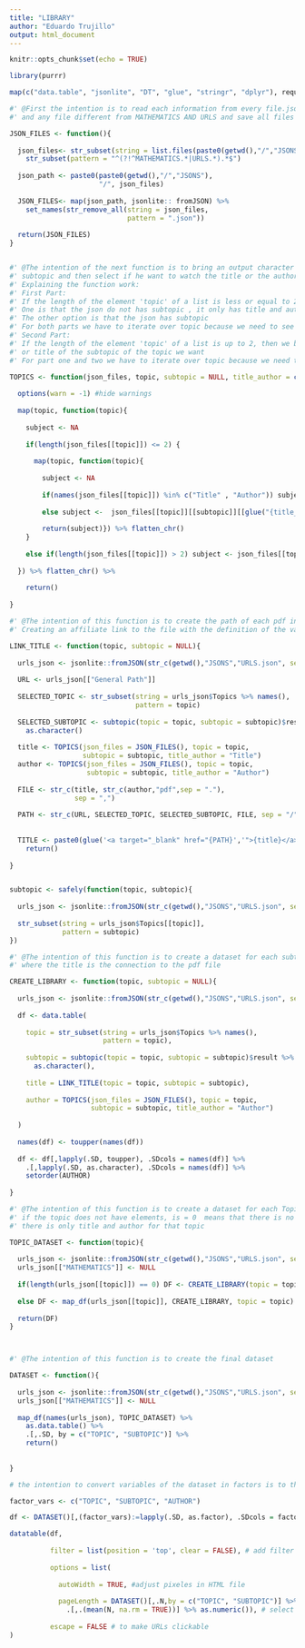 ```yaml
---
title: "LIBRARY"
author: "Eduardo Trujillo"
output: html_document
---
```


```r
knitr::opts_chunk$set(echo = TRUE)
```

```r
library(purrr) 

map(c("data.table", "jsonlite", "DT", "glue", "stringr", "dplyr"), require, character.only = TRUE)

#' @First the intention is to read each information from every file.json 
#' and any file different from MATHEMATICS AND URLS and save all files in a list

JSON_FILES <- function(){
  
  json_files<- str_subset(string = list.files(paste0(getwd(),"/","JSONS")), pattern = "\\json$") %>% 
    str_subset(pattern = "^(?!^MATHEMATICS.*|URLS.*).*$")
  
  json_path <- paste0(paste0(getwd(),"/","JSONS"), 
                      "/", json_files)
  
  JSON_FILES<- map(json_path, jsonlite:: fromJSON) %>% 
    set_names(str_remove_all(string = json_files, 
                             pattern = ".json"))
  
  return(JSON_FILES)
}


#' @The intention of the next function is to bring an output character vector, where the user select the topic, 
#' subtopic and then select if he want to watch the title or the author.
#' Explaining the function work:
#' First Part: 
#' If the length of the element 'topic' of a list is less or equal to 2, then we have two classifications:
#' One is that the json do not has subtopic , it only has title and author "that is the first choice"
#' The other option is that the json has subtopic
#' For both parts we have to iterate over topic because we need to see if the name of each topic of json is Title or Author
#' Second Part:
#' If the length of the element 'topic' of a list is up to 2, then we bring the author 
#' or title of the subtopic of the topic we want
#' For part one and two we have to iterate over topic because we need to see the length of each topic of the list 

TOPICS <- function(json_files, topic, subtopic = NULL, title_author = c("Title", "Author")){
  
  options(warn = -1) #hide warnings
  
  map(topic, function(topic){
    
    subject <- NA
    
    if(length(json_files[[topic]]) <= 2) {
      
      map(topic, function(topic){
        
        subject <- NA
        
        if(names(json_files[[topic]]) %in% c("Title" , "Author")) subject <- json_files[[topic]][[glue("{title_author}")]]
        
        else subject <-  json_files[[topic]][[subtopic]][[glue("{title_author}")]]
        
        return(subject)}) %>% flatten_chr()
    }
    
    else if(length(json_files[[topic]]) > 2) subject <- json_files[[topic]][[subtopic]][[glue("{title_author}")]]
    
  }) %>% flatten_chr() %>% 
    
    return()
  
}
```

```r

#' @The intention of this function is to create the path of each pdf in each subtopic of each topic
#' Creating an affiliate link to the file with the definition of the variable TITLE

LINK_TITLE <- function(topic, subtopic = NULL){
  
  urls_json <- jsonlite::fromJSON(str_c(getwd(),"JSONS","URLS.json", sep ="/"))
  
  URL <- urls_json[["General Path"]]
  
  SELECTED_TOPIC <- str_subset(string = urls_json$Topics %>% names(),
                               pattern = topic)
  
  SELECTED_SUBTOPIC <- subtopic(topic = topic, subtopic = subtopic)$result %>% 
    as.character()
  
  title <- TOPICS(json_files = JSON_FILES(), topic = topic, 
                  subtopic = subtopic, title_author = "Title")
  author <- TOPICS(json_files = JSON_FILES(), topic = topic, 
                   subtopic = subtopic, title_author = "Author")
  
  FILE <- str_c(title, str_c(author,"pdf",sep = "."), 
                sep = ",")
  
  PATH <- str_c(URL, SELECTED_TOPIC, SELECTED_SUBTOPIC, FILE, sep = "/")
  
  
  TITLE <- paste0(glue('<a target="_blank" href="{PATH}','">{title}</a>')) %>% 
    return()
  
}


subtopic <- safely(function(topic, subtopic){
  
  urls_json <- jsonlite::fromJSON(str_c(getwd(),"JSONS","URLS.json", sep ="/"))
  
  str_subset(string = urls_json$Topics[[topic]],
             pattern = subtopic)
})

```

```r

#' @The intention of this function is to create a dataset for each subtopic of each topic
#' where the title is the connection to the pdf file

CREATE_LIBRARY <- function(topic, subtopic = NULL){
  
  urls_json <- jsonlite::fromJSON(str_c(getwd(),"JSONS","URLS.json", sep ="/"))
  
  df <- data.table(
    
    topic = str_subset(string = urls_json$Topics %>% names(),
                       pattern = topic),
    
    subtopic = subtopic(topic = topic, subtopic = subtopic)$result %>% 
      as.character(),
    
    title = LINK_TITLE(topic = topic, subtopic = subtopic),
    
    author = TOPICS(json_files = JSON_FILES(), topic = topic, 
                    subtopic = subtopic, title_author = "Author")
    
  )
  
  names(df) <- toupper(names(df))
  
  df <- df[,lapply(.SD, toupper), .SDcols = names(df)] %>% 
    .[,lapply(.SD, as.character), .SDcols = names(df)] %>% 
    setorder(AUTHOR)
  
}

```

```r
#' @The intention of this function is to create a dataset for each Topic
#' if the topic does not have elements, is = 0  means that there is no subtopics
#' there is only title and author for that topic

TOPIC_DATASET <- function(topic){
  
  urls_json <- jsonlite::fromJSON(str_c(getwd(),"JSONS","URLS.json", sep ="/"))$Topics
  urls_json[["MATHEMATICS"]] <- NULL
  
  if(length(urls_json[[topic]]) == 0) DF <- CREATE_LIBRARY(topic = topic)
  
  else DF <- map_df(urls_json[[topic]], CREATE_LIBRARY, topic = topic) %>% as.data.table()
  
  return(DF)
}



#' @The intention of this function is to create the final dataset

DATASET <- function(){
  
  urls_json <- jsonlite::fromJSON(str_c(getwd(),"JSONS","URLS.json", sep ="/"))$Topics
  urls_json[["MATHEMATICS"]] <- NULL
  
  map_df(names(urls_json), TOPIC_DATASET) %>% 
    as.data.table() %>% 
    .[,.SD, by = c("TOPIC", "SUBTOPIC")] %>% 
    return()
  
  
}
```

```r
# the intention to convert variables of the dataset in factors is to the filter option of datatable function works, this is that when we select the filters in the web page then it show the respective filters

factor_vars <- c("TOPIC", "SUBTOPIC", "AUTHOR") 

df <- DATASET()[,(factor_vars):=lapply(.SD, as.factor), .SDcols = factor_vars]

datatable(df,
          
          filter = list(position = 'top', clear = FALSE), # add filter on top of columns
          
          options = list(
            
            autoWidth = TRUE, #adjust pixeles in HTML file
            
            pageLength = DATASET()[,.N,by = c("TOPIC", "SUBTOPIC")] %>% 
              .[,.(mean(N, na.rm = TRUE))] %>% as.numeric()), # select the number of entries to show, default is 10),
          
          escape = FALSE # to make URLs clickable
)

```

